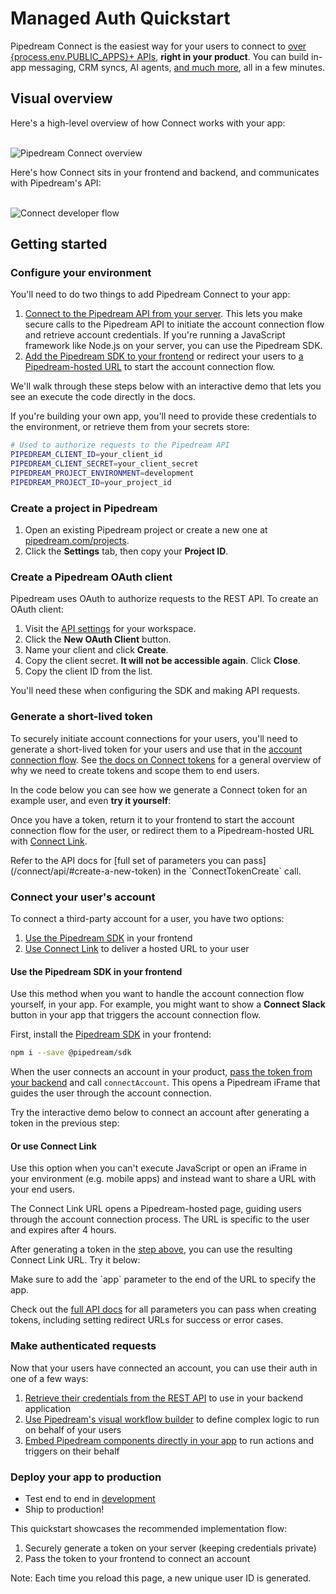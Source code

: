 
# Managed Auth Quickstart

<GlobalConnectProvider>

Pipedream Connect is the easiest way for your users to connect to [over {process.env.PUBLIC_APPS}+ APIs](https://pipedream.com/apps), **right in your product**. You can build in-app messaging, CRM syncs, AI agents, [and much more](/connect/use-cases/), all in a few minutes.

## Visual overview

Here's a high-level overview of how Connect works with your app:

<br />
<Image src="https://res.cloudinary.com/pipedreamin/image/upload/v1724194758/Screenshot_2024-08-20_at_3.59.05_PM_rfylfq.png" alt="Pipedream Connect overview" width={800} height={529} />

Here's how Connect sits in your frontend and backend, and communicates with Pipedream's API:

<br />
<Image src="https://res.cloudinary.com/pipedreamin/image/upload/v1723834101/docs/Screenshot_2024-08-16_at_11.48.15_AM_kijxa7.png" alt="Connect developer flow" width={800} height={500} />

## Getting started

<Steps>

### Configure your environment

You'll need to do two things to add Pipedream Connect to your app:

1. [Connect to the Pipedream API from your server](#generate-a-short-lived-token). This lets you make secure calls to the Pipedream API to initiate the account connection flow and retrieve account credentials. If you're running a JavaScript framework like Node.js on your server, you can use the Pipedream SDK.
2. [Add the Pipedream SDK to your frontend](#connect-your-users-account) or redirect your users to [a Pipedream-hosted URL](/connect/connect-link/) to start the account connection flow.

We'll walk through these steps below with an interactive demo that lets you see an execute the code directly in the docs.

If you're building your own app, you'll need to provide these credentials to the environment, or retrieve them from your secrets store:

```bash
# Used to authorize requests to the Pipedream API
PIPEDREAM_CLIENT_ID=your_client_id
PIPEDREAM_CLIENT_SECRET=your_client_secret
PIPEDREAM_PROJECT_ENVIRONMENT=development
PIPEDREAM_PROJECT_ID=your_project_id
```

### Create a project in Pipedream

1. Open an existing Pipedream project or create a new one at [pipedream.com/projects](https://pipedream.com/projects).
2. Click the **Settings** tab, then copy your **Project ID**.

### Create a Pipedream OAuth client

Pipedream uses OAuth to authorize requests to the REST API. To create an OAuth client:

1. Visit the [API settings](https://pipedream.com/settings/api) for your workspace.
2. Click the **New OAuth Client** button.
3. Name your client and click **Create**.
4. Copy the client secret. **It will not be accessible again**. Click **Close**.
5. Copy the client ID from the list.

You'll need these when configuring the SDK and making API requests.

### Generate a short-lived token

To securely initiate account connections for your users, you'll need to generate a short-lived token for your users and use that in the [account connection flow](#connect-your-users-account). See [the docs on Connect tokens](/connect/tokens/) for a general overview of why we need to create tokens and scope them to end users.

In the code below you can see how we generate a Connect token for an example user, and even **try it yourself**:

<div className="not-prose">
  <TokenGenerationDemo />
</div>

Once you have a token, return it to your frontend to start the account connection flow for the user, or redirect them to a Pipedream-hosted URL with [Connect Link](#or-use-connect-link).

<Callout type="info">
Refer to the API docs for [full set of parameters you can pass](/connect/api/#create-a-new-token) in the `ConnectTokenCreate` call.
</Callout>

### Connect your user's account

To connect a third-party account for a user, you have two options:

1. [Use the Pipedream SDK](#use-the-pipedream-sdk-in-your-frontend) in your frontend
2. [Use Connect Link](#or-use-connect-link) to deliver a hosted URL to your user

#### Use the Pipedream SDK in your frontend

Use this method when you want to handle the account connection flow yourself, in your app. For example, you might want to show a **Connect Slack** button in your app that triggers the account connection flow.

First, install the [Pipedream SDK](https://www.npmjs.com/package/@pipedream/sdk) in your frontend:

```bash
npm i --save @pipedream/sdk
```

When the user connects an account in your product, [pass the token from your backend](#generate-a-short-lived-token) and call `connectAccount`. This opens a Pipedream iFrame that guides the user through the account connection.

Try the interactive demo below to connect an account after generating a token in the previous step:

<div className="not-prose">
  <AccountConnectionDemo />
</div>

#### Or use Connect Link

Use this option when you can't execute JavaScript or open an iFrame in your environment (e.g. mobile apps) and instead want to share a URL with your end users.

The Connect Link URL opens a Pipedream-hosted page, guiding users through the account connection process. The URL is specific to the user and expires after 4 hours.

After generating a token in the [step above](#generate-a-short-lived-token), you can use the resulting Connect Link URL. Try it below:

<div className="not-prose">
  <ConnectLinkDemo />
</div>

<Callout type="info">
Make sure to add the `app` parameter to the end of the URL to specify the app.

Check out the [full API docs](/connect/api/#create-a-new-token) for all parameters you can pass when creating tokens, including setting redirect URLs for success or error cases.
</Callout>

### Make authenticated requests

Now that your users have connected an account, you can use their auth in one of a few ways:

1. [Retrieve their credentials from the REST API](/connect/api/#accounts) to use in your backend application
2. [Use Pipedream's visual workflow builder](/connect/workflows/) to define complex logic to run on behalf of your users
3. [Embed Pipedream components directly in your app](/connect/components/) to run actions and triggers on their behalf

### Deploy your app to production

- Test end to end in [development](/connect/environments/)
- Ship to production!

</Steps>

<div className="mt-8 text-sm text-gray-600 border-t pt-4">
  <p className="text-sm">This quickstart showcases the recommended implementation flow:</p>
  <ol className="list-decimal pl-5 mt-2 space-y-1 text-sm">
    <li>Securely generate a token on your server (keeping credentials private)</li>
    <li>Pass the token to your frontend to connect an account</li>
  </ol>
  <p className="mt-2 text-sm opacity-80">Note: Each time you reload this page, a new unique user ID is generated.</p>
</div>

</GlobalConnectProvider>
